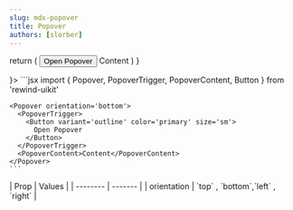 ```yaml
---
slug: mdx-popover
title: Popover
authors: [slorber]
---
```



  return (
    <Popover orientation='bottom'>
      <PopoverTrigger>
        <Button variant='outline' color='primary' size='sm'>
          Open Popover
        </Button>
      </PopoverTrigger>
      <PopoverContent>Content</PopoverContent>
    </Popover>
  )
}

<div className="flex flex-col gap-8 justify-center items-center">
  <DocsTemplate preview={<PopoverPreview />}>
    ```jsx
    import { Popover, PopoverTrigger, PopoverContent, Button } from 'rewind-uikit'

    <Popover orientation='bottom'>
      <PopoverTrigger>
        <Button variant='outline' color='primary' size='sm'>
          Open Popover
        </Button>
      </PopoverTrigger>
      <PopoverContent>Content</PopoverContent>
    </Popover>
    ```

   </DocsTemplate>
   <div> 
    | Prop    | Values |
    | -------- | ------- |
    | orientation | `top` , `bottom`,`left` , `right`  |
  </div>
</div>
